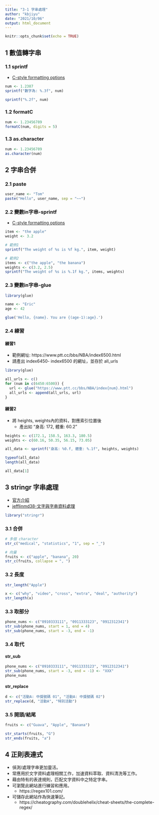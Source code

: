 ```yaml
---
title: "3-1 字串處理"
author: "kbjiyu"
date: "2021/10/06"
output: html_document
---
```


```r
knitr::opts_chunk$set(echo = TRUE)
```

## 1 數值轉字串 

### 1.1 sprintf
- [C-style formatting options](https://www.gastonsanchez.com/r4strings/c-style-formatting.html#c-style-formatting-options)
```r
num <- 1.2387
sprintf("數字為: %.3f", num)

sprintf("%.2f", num)
```

### 1.2 formatC
```r
num <- 1.23456789
formatC(num, digits = 5)

```

### 1.3 as.character
```r
num <- 1.23456789
as.character(num)

```

## 2 字串合併

### 2.1 paste
```r
user_name <- "Tom"
paste("Hello", user_name, sep = "~~")

```

### 2.2 變數in字串-sprintf
- [C-style formatting options](https://www.gastonsanchez.com/r4strings/c-style-formatting.html#c-style-formatting-options)

```r
item <- "the apple"
weight <- 3.2

# 範例1
sprintf("The weight of %s is %f kg.", item, weight)

# 範例2 
items <- c("the apple", "the banana")
weights <- c(3.2, 2.5)
sprintf("The weight of %s is %.1f kg.", items, weights)

```

### 2.3 變數in字串-glue
```r

library(glue)

name <- "Eric"
age <- 42

glue('Hello, {name}. You are {(age-1):age}.')

```

### 2.4 練習

#### 練習1
- 範例網址: https://www.ptt.cc/bbs/NBA/index6500.html
- 請產出 index6450- index6500 的網址，並存於 all_urls

```r
library(glue)

all_urls <- c()
for (num in c(6450:6500)) {
  url <- glue("https://www.ptt.cc/bbs/NBA/index{num}.html")
  all_urls <- append(all_urls, url)
}

```

#### 練習2
- 將 heights, weights內的資料，對應索引位置後
  - 產出如 "身高: 172, 體重: 60.2"

```r
heights <- c(172.1, 158.5, 163.3, 180.5)
weights <- c(60.16, 50.35, 56.15, 73.05)

all_data <- sprintf("身高: %0.f, 體重: %.1f", heights, weights)

typeof(all_data)
length(all_data)

all_data[1]
```

## 3 stringr 字串處理

- [官方介紹](https://stringr.tidyverse.org/)
- [jefflinmd38-文字與字串資料處理](https://bookdown.org/jefflinmd38/r4biost/stringr.html)

```r
library("stringr")
```

### 3.1 合併
```r

# 多個 character
str_c("medical", "statistics", "1", sep = "_")

# 向量
fruits <- c("apple", "banana", 20)
str_c(fruits, collapse = ", ")

```

### 3.2 長度
```r
str_length("Apple")

x <- c("why", "video", "cross", "extra", "deal", "authority")
str_length(x) 


```

### 3.3 取部分
```r
phone_nums <- c("0910333111", "0911333123", "0912312341")
str_sub(phone_nums, start = 1, end = 4)
str_sub(phone_nums, start = -3, end = -1)

```

### 3.4 取代

#### str_sub
```r
phone_nums <- c("0910333111", "0911333123", "0912312341")
str_sub(phone_nums, start = -3, end = -1) <- "XXX"
phone_nums

```

#### str_replace
```r
d <- c("活動A: 中獎號碼 01", "活動A: 中獎號碼 02")
str_replace(d, "活動A", "特別活動")
```

### 3.5 開頭/結尾
```r
fruits <- c("Guava", "Apple", "Banana")

str_starts(fruits, "G")
str_ends(fruits, "a")

```

## 4 正則表達式

- 偵測/處理字串更加靈活。
- 常應用於文字資料處理相關工作，加速資料萃取、資料清洗等工作。
- 藉由特有的表達規則，匹配文字資料中之特定字串。
- 可瀏覽此網站進行練習和應用。 
  - https://regex101.com/
- 可儲存此網站作為快速筆記。
  - https://cheatography.com/doublehelix/cheat-sheets/the-complete-regex/
